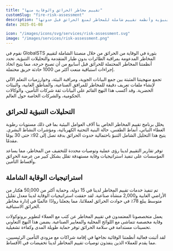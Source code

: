 ```yaml
---
title: "تقييم مخاطر الحرائق والوقاية منها"
customSlug: "fire-risk-assessment"
description: "تحليلات تنبؤية وأنظمة تقييم شاملة للمخاطر لمنع الحرائق قبل حدوثها"
date: 2025-01-08

icon: "/images/icons/svg/services/risk-assessment.svg"
image: "/images/services/risk-assessment.png"
---
```


نقوم في GlobalSTS بثورة في الوقاية من الحرائق من خلال منصتنا الشاملة لتقييم المخاطر المدعومة بمراقبة الطائرات بدون طيار المتقدمة والتحليلات التنبؤية. تحدد أنظمتنا المخاطر المحتملة للحرائق قبل أسابيع من أن تصبح حرجة، مما يتيح اتخاذ إجراءات استباقية منعت أكثر من 1000 حادثة حريق محتملة.

تجمع منهجيتنا المثبتة بين جمع البيانات الجوية، ومراقبة البيئة، وخوارزميات التعلم الآلي لإنشاء ملفات تعريف دقيقة للمخاطر للمرافق الصناعية، والمناطق الغابية، والبيئات الحضرية. وقد أكسب هذا النهج القائم على البيانات ثقة شركات التأمين، والوكالات الحكومية، والشركات الخاصة حول العالم.

## التحليلات التنبؤية للحرائق

يحلل برنامج تقييم المخاطر الخاص بنا آلاف العوامل البيئية بما في ذلك مستويات رطوبة الغطاء النباتي، أنماط الطقس، حالة البنية التحتية الكهربائية، ومؤشرات النشاط البشري. يتيح هذا التحليل الشامل التنبؤ باحتمالية حدوث الحرائق بدقة تصل إلى 92٪ حتى 30 يومًا مقدمًا.

<ImageList>
  <ImageItem
    imageSrc="/images/services/risk-assessment-bg.png"
    imageAlt="طائرة بدون طيار تقوم بتقييم مخاطر الحرائق"
    video_src="/videos/risk-assessment-demo.mp4"
    video_id="risk-assessment-video"
    video_provider="html5"
  />
</ImageList>

توفر تقارير التقييم لدينا رؤى عملية وتوصيات محددة للتخفيف من المخاطر، مما يساعد المؤسسات على تنفيذ استراتيجيات وقاية مستهدفة تقلل بشكل كبير من عرضة الحرائق وأقساط التأمين.

## استراتيجيات الوقاية الشاملة

تم تنفيذ خدمات تقييم المخاطر لدينا في 15 دولة، وحماية أكثر من 50,000 هكتار من الأراضي الغابية و2,000 منشأة صناعية. لقد حققت استراتيجيات الوقاية لدينا معدل تقليل متوسط يبلغ 78٪ في حوادث الحرائق لعملائنا، مما يجعلنا روادًا عالميًا في إدارة مخاطر الحرائق الاستباقية.

يعمل متخصصونا المعتمدون في تقييم المخاطر عن كثب مع العملاء لتطوير بروتوكولات وقاية مخصصة تتماشى مع اللوائح المحلية والمعايير الصناعية. يضمن هذا النهج التعاوني تحسينات مستدامة في سلامة الحرائق توفر حماية طويلة المدى وكفاءة تشغيلية.

لقد أثبتت فعالية أنظمتنا الوقائية نجاحها في إقامة شراكات مع مزودي التأمين الرئيسيين، مما يقدم للعملاء الذين ينفذون توصيات تقييم المخاطر لدينا تخفيضات في الأقساط.
